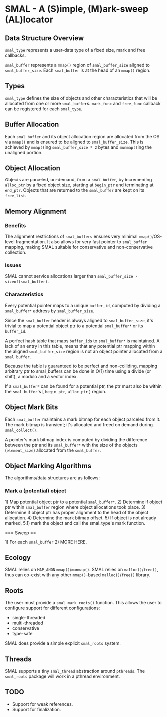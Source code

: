 
= SMAL - A (S)imple, (M)ark-sweep (AL)locator =

== Data Structure Overview ==

<code>smal_type</code> represents a user-data type of a fixed size, mark and free callbacks.

<code>smal_buffer</code> represents a <code>mmap()</code> region of <code>smal_buffer_size</code> aligned to <code>smal_buffer_size</code>.
Each <code>smal_buffer</code> is at the head of an <code>mmap()</code> region.

== Types ==

<code>smal_type</code> defines the size of objects and other characteristics that will be allocated from one or more <code>smal_buffer</code>s.
<code>mark_func</code> and <code>free_func</code> callback can be registered for each <code>smal_type</code>.

== Buffer Allocation ==

Each <code>smal_buffer</code> and its object allocation region are allocated from the OS via <code>mmap()</code> and is ensured to be aligned to <code>smal_buffer_size</code>.
This is achieved by <code>mmap()</code>ing <code>smal_buffer_size * 2</code> bytes and <code>munmap()</code>ing the unaligned portion.

== Object Allocation ==

Objects are parceled, on-demand, from a <code>smal_buffer</code>, by incrementing <code>alloc_ptr</code> by a fixed object size, starting at <code>begin_ptr</code>
and terminating at <code>end_ptr</code>.
Objects that are returned to the <code>smal_buffer</code> are kept on its <code>free_list</code>.

== Memory Alignment ==

=== Benefits ===

The alignment restrictions of <code>smal_buffers</code> ensures very minimal <code>mmap()</code>/OS-level fragmentation.
It also allows for very fast pointer to <code>smal_buffer</code> mapping, making SMAL
suitable for conservative and non-conservative collection.

=== Issues ===

SMAL cannot service allocations larger than <code>smal_buffer_size - sizeof(smal_buffer)</code>.

=== Characteristics ===

Every potential pointer maps to a unique <code>buffer_id</code>, computed
by dividing a <code>smal_buffer*</code> address by <code>smal_buffer_size</code>.

Since the <code>smal_buffer</code> header is always aligned to <code>smal_buffer_size</code>, 
it's trivial to map a potential object ptr to a potential <code>smal_buffer*</code> or its <code>buffer_id</code>.

A perfect hash table that maps <code>buffer_id</code>s to <code>smal_buffer*</code> is maintained.
A lack of an entry in this table, means that any potential
ptr mapping within the aligned <code>smal_buffer_size</code> region is not an object pointer allocated from a <code>smal_buffer</code>.

Because the table is guaranteed to be perfect and non-colliding, mapping arbitrary ptr to 
smal_buffers can be done in O(1) time using a divide (or shift), a modulo and a vector index.

If a <code>smal_buffer*</code> can be found for a potential ptr, the ptr must also be within the <code>smal_buffer</code>'s
[ <code>begin_ptr</code>, <code>alloc_ptr</code> ) region.

== Object Mark Bits ==

Each <code>smal_buffer</code> maintains a mark bitmap for each object parceled from it.
The mark bitmap is transient; it's allocated and freed on demand during <code>smal_collect()</code>.

A pointer's mark bitmap index is computed by dividing the difference between the ptr and its <code>smal_buffer*</code> with
the size of the objects (<code>element_size</code>) allocated from the <code>smal_buffer</code>.

== Object Marking Algorithms ==

The algorithms/data structures are as follows:

=== Mark a (potential) object ===

1) Map potential object ptr to a potential <code>smal_buffer*</code>.
2) Determine if object ptr within <code>smal_buffer</code> region where object allocations took place.
3) Determine if object ptr has proper alignment to the head of the object allocation.
4) Determine the mark bitmap offset.
5) If object is not already marked, 
5.1) mark the object and call the smal_type's mark function.

=== Sweep ==

1) For each <code>smal_buffer</code>
2) MORE HERE.

== Ecology ==

SMAL relies on <code>MAP_ANON</code> <code>mmap()</code>/<code>munmap()</code>.
SMAL relies on <code>malloc()</code>/<code>free()</code>, thus can co-exist with any other <code>mmap()</code>-based <code>malloc()</code>/<code>free()</code> library.

== Roots ==

The user must provide a <code>smal_mark_roots()</code> function.
This allows the user to configure support for different configurations:
* single-threaded
* multi-threaded
* conservative
* type-safe 
SMAL does provide a simple explicit <code>smal_roots</code> system.

== Threads ==

SMAL supports a tiny <code>smal_thread</code> abstraction around <code>pthreads</code>.
The <code>smal_roots</code> package will work in a pthread environment.

== TODO ==

* Support for weak references.
* Support for finalization.

